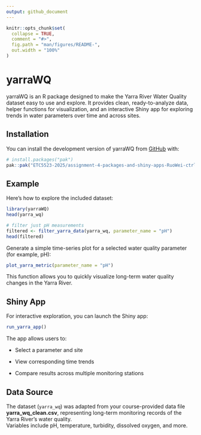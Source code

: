 ```yaml
---
output: github_document
---
```


<!-- README.md is generated from README.Rmd. Please edit that file -->

```r
knitr::opts_chunk$set(
  collapse = TRUE,
  comment = "#>",
  fig.path = "man/figures/README-",
  out.width = "100%"
)
```

# yarraWQ

yarraWQ is an R package designed to make the Yarra River Water Quality dataset easy to use and explore. It provides clean, ready-to-analyze data, helper functions for visualization, and an interactive Shiny app for exploring trends in water parameters over time and across sites.

## Installation

You can install the development version of yarraWQ from [GitHub](https://github.com/) with:

```r
# install.packages("pak")
pak::pak("ETC5523-2025/assignment-4-packages-and-shiny-apps-RuoWei-ctrl")
```

## Example

Here’s how to explore the included dataset:

```r
library(yarraWQ)
head(yarra_wq)

# filter just pH measurements
filtered <- filter_yarra_data(yarra_wq, parameter_name = "pH")
head(filtered)
```

Generate a simple time-series plot for a selected water quality parameter (for example, pH):

```r
plot_yarra_metric(parameter_name = "pH")
```

This function allows you to quickly visualize long-term water quality changes in the Yarra River.

## Shiny App

For interactive exploration, you can launch the Shiny app:

```r

run_yarra_app()
```

The app allows users to:

-   Select a parameter and site

-   View corresponding time trends

-   Compare results across multiple monitoring stations

## Data Source

The dataset (`yarra_wq`) was adapted from your course-provided data file **yarra_wq_clean.csv**, representing long-term monitoring records of the Yarra River’s water quality.\
Variables include pH, temperature, turbidity, dissolved oxygen, and more.
